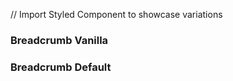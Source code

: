 // Import Styled Component to showcase variations


<Meta title="Molecules/Breadcrumb" component={BreadcrumbVanilla} />

### Breadcrumb Vanilla
<Preview>
  <Story name="Knobs">
<BreadcrumbVanilla {...defaultConfig} />
  </Story>
</Preview>

### Breadcrumb Default
<Preview>
    <Story name="Default">
<Breadcrumb {...defaultConfig} />
  </Story>
</Preview>


